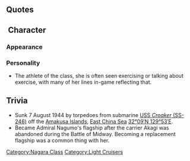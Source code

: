 {{ShipPageHeader}}

==Quotes==
{{ShipQuotes
|Introduction = 軽巡、長良です。よろしくお願いします！
|Introduction/En = Light Cruiser Nagara! Please take good care of me!

|Library = 5500トン級軽巡洋艦、長良型の1番艦、長良よ。<br>ちょっとモデルは古いけど、高速・魚雷発射主兵装・水雷戦隊指揮能力と、駆逐艦仕切るにはバッチリでしょ？<br>ソロモン海での激闘でも奮戦したんだから！
|Library/En = Weighing in as a 5500 ton light cruiser, first ship of the Nagara-class, Nagara!<br>I'm a bit of an old model, but I'm a high-speed torpedo-armed team-leading machine, so I'm just perfect to command destroyers, you know?<br>I even fought hard in the difficult Battle of the Solomons!

|Secretary 1 = 司令官、お疲れさま！
|Secretary 1/En = Commander, thanks for the hard work!

|Secretary 2 = 今日の走り込み、終わりました！
|Secretary 2/En = Done my miles for the day!
|Secretary 2/Note = (Nagara uses a lot of 'athlete-y' lines; maybe from her high-speed, the Nagara river running course or the Nagara marathon?)

|Secretary 3 = 司令官も気になります？最近ちょっと脚の筋肉がつきすぎちゃって…
|Secretary 3/En = Are you also interested, Commander? I think I've been working on my legs a bit too much lately...

|Idle/Kai = よーし！今日もいっぱい走ったぞ！明日ももっといっぱい走ろっと！あっ、司令官！外出ですか？走り込み！？付き合いますよー…えっ違うの？
|Idle/Kai/En = Yes! I ran a lot today! I'm make sure I'll run a lot more tomorrow! Ah, Commander! Are you going out? For a jog!? I'll go with you... oh, was I wrong?

|Secretary Married = やったー！
|Secretary Married/En = Yay!

|Wedding = いつも私達を勝利に導いてくれて、ありがとね！　長良も司令官のこと、大好きだよ！
|Wedding/En = Thank you for always leading us to victory! Nagara also loves the commander!

|Looking At Scores = 司令官、お手紙ですよ
|Looking At Scores/En = Commander, it's a letter.

|Joining A Fleet = よし来たー！まかせといて！
|Joining A Fleet/En = It's time! Leave it to me!

|Equipment 1 = よおし、コンディション最高！
|Equipment 1/En = Al~right! My condition is excellent!

|Equipment 2 = ん～！体が軽い！ありがと！
|Equipment 2/En = Mhm! My body is light. Thank You!

|Equipment 3 = やったぁ！
|Equipment 3/En = Yay!

|Supply = よーし！ コンディション最高！
|Supply/En = Alright! I'm at peak condition!

|Supply/Kai = 司令官。ごちそうさまです！
|Supply/Kai/En = Commander. Thank you very much for the supplies!

|Docking Minor = 軽い筋肉痛です…。
|Docking Minor/En = It's a slight muscle pain...

|Docking Major = すみません…ちゃんと体調、直しますね…
|Docking Major/En = I'm sorry... I'll make sure I rest up well...

|Docking Complete = 修理が完了したみたい。
|Docking Complete/En = Looks like the repair is complete.

|Construction = 新人が入ってきますね！
|Construction/En = Newcomers are coming in!

|Returning From Sortie = 作戦終了で、艦隊が帰ってきたよ
|Returning From Sortie/En = With the operation over, the fleet's back.

|Starting A Sortie = 水雷戦隊、出撃よ！腕が鳴るわ！
|Starting A Sortie/En = Torpedo squadron, sortieing! I'm itching for a fight!

|Battle Start = 敵艦発見！砲雷撃戦、用意！
|Battle Start/En = Enemy ship spotted! Ready for surface action!

|Attack = 遅い！全っ然遅い！
|Attack/En = Slow! Way too slow!

|Night Battle = 追撃します！逃げる隙など与えません！
|Night Battle/En = Pursuing!  I won't give you a single chance of escape!

|Night Attack = 長良の脚についてこれる？
|Night Attack/En = Can you keep up with Nagara's legs?

|MVP = 勝利勝利大勝利！最高の響きよね！
|MVP/En = Victory! VICTORY! Complete Victory! That's the sound of success!

|Minor Damage 1 = ぅひゃぁ！
|Minor Damage 1/En = uHyaa!

|Minor Damage 2 = や、やられた！？どこ！？
|Minor Damage 2/En = I-I've been had!? Where!?

|Major Damage = もっと鍛えておけば…悔しいっ…！
|Major Damage/En = If only I had trained more... Dammit...!

|Sunk = もっとみんなと走りたかったな…
|Sunk/En = I wanted to run with everyone some more...
}}

== Character ==
===Appearance===

=== Personality ===
* The athlete of the class, she is often seen exercising or talking about exercise, with many of her lines in-game reflecting that.

==Trivia==
*Sunk 7 August 1944 by torpedoes from submarine [http://en.wikipedia.org/wiki/USS_Croaker_(SS-246) USS ''Croaker'' (SS-246)] off the [http://en.wikipedia.org/wiki/Amakusa Amakusa Islands], [http://en.wikipedia.org/wiki/East_China_Sea East China Sea] [http://tools.wmflabs.org/geohack/geohack.php?pagename=Japanese_cruiser_Nagara&params=32_09_N_129_53_E_ 32°09′N 129°53′E].
*Became Admiral Nagumo's flagship after the carrier Akagi was abandoned during the Battle of Midway. Becoming a replacement flagship was a common thing with her.

{{ShipPageFooter}}
[[Category:Nagara Class]]
[[Category:Light Cruisers]]